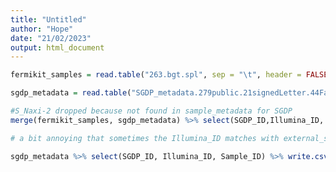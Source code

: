 ```yaml
---
title: "Untitled"
author: "Hope"
date: "21/02/2023"
output: html_document
---
```


```r
fermikit_samples = read.table("263.bgt.spl", sep = "\t", header = FALSE) %>% select(V1) %>% rename("SGDP_ID" = V1)
```

```r
sgdp_metadata = read.table("SGDP_metadata.279public.21signedLetter.44Fan.samples.txt", sep = "\t", header = TRUE)  %>% filter(Embargo == "FullyPublic")
```
```r
#S_Naxi-2 dropped because not found in sample_metadata for SGDP
merge(fermikit_samples, sgdp_metadata) %>% select(SGDP_ID,Illumina_ID, Sample_ID) %>% write.csv("Fermikit_ID_mapping.csv", row.names = FALSE, quote = FALSE) #equivalent to external_sample_ID on metamist  

# a bit annoying that sometimes the Illumina_ID matches with external_sample_ID on metamist, but sometimes it doesn't match and you have to use the Sample_ID attribute. example is HGDP00540

sgdp_metadata %>% select(SGDP_ID, Illumina_ID, Sample_ID) %>% write.csv("sgdp_metadata_mappings.csv", row.names = FALSE, quote = FALSE)
```
